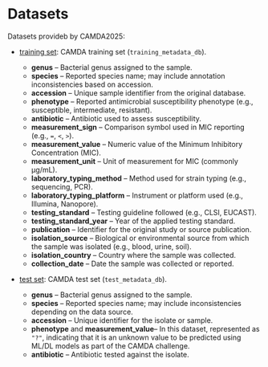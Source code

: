 # Datasets

Datasets provideb by CAMDA2025:

-   [training set](https://github.com/ccm-bioinfo/CAMDA2025_AntibioticResistance/blob/main/rawdata/TrainAndTest_dataset/training_dataset.csv): CAMDA training set (`training_metadata_db`).

    -   **genus** – Bacterial genus assigned to the sample.

    <!-- -->

    -   **species** – Reported species name; may include annotation inconsistencies based on accession.
    -   **accession** – Unique sample identifier from the original database.
    -   **phenotype** – Reported antimicrobial susceptibility phenotype (e.g., susceptible, intermediate, resistant).
    -   **antibiotic** – Antibiotic used to assess susceptibility.
    -   **measurement_sign** – Comparison symbol used in MIC reporting (e.g., `=`, `<`, `>`).
    -   **measurement_value** – Numeric value of the Minimum Inhibitory Concentration (MIC).
    -   **measurement_unit** – Unit of measurement for MIC (commonly µg/mL).
    -   **laboratory_typing_method** – Method used for strain typing (e.g., sequencing, PCR).
    -   **laboratory_typing_platform** – Instrument or platform used (e.g., Illumina, Nanopore).
    -   **testing_standard** – Testing guideline followed (e.g., CLSI, EUCAST).
    -   **testing_standard_year** – Year of the applied testing standard.
    -   **publication** – Identifier for the original study or source publication.
    -   **isolation_source** – Biological or environmental source from which the sample was isolated (e.g., blood, urine, soil).
    -   **isolation_country** – Country where the sample was collected.
    -   **collection_date** – Date the sample was collected or reported.

-   [test set](https://github.com/ccm-bioinfo/CAMDA2025_AntibioticResistance/blob/main/rawdata/TrainAndTest_dataset/testing_template.csv): CAMDA test set (`test_metadata_db`).

    -   **genus** – Bacterial genus assigned to the sample.

    <!-- -->

    -   **species** – Reported species name; may include inconsistencies depending on the data source.
    -   **accession** – Unique identifier for the isolate or sample.
    -   **phenotype** and **measurement_value**– In this dataset, represented as `"?"`, indicating that it is an unknown value to be predicted using ML/DL models as part of the CAMDA challenge.
    -   **antibiotic** – Antibiotic tested against the isolate.
